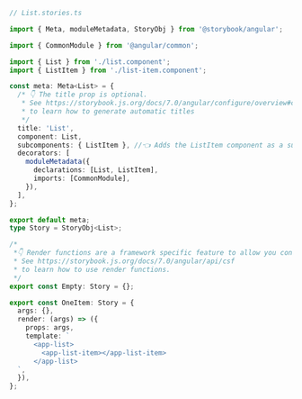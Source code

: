 ```ts
// List.stories.ts

import { Meta, moduleMetadata, StoryObj } from '@storybook/angular';

import { CommonModule } from '@angular/common';

import { List } from './list.component';
import { ListItem } from './list-item.component';

const meta: Meta<List> = {
  /* 👇 The title prop is optional.
   * See https://storybook.js.org/docs/7.0/angular/configure/overview#configure-story-loading
   * to learn how to generate automatic titles
   */
  title: 'List',
  component: List,
  subcomponents: { ListItem }, //👈 Adds the ListItem component as a subcomponent
  decorators: [
    moduleMetadata({
      declarations: [List, ListItem],
      imports: [CommonModule],
    }),
  ],
};

export default meta;
type Story = StoryObj<List>;

/*
 *👇 Render functions are a framework specific feature to allow you control on how the component renders.
 * See https://storybook.js.org/docs/7.0/angular/api/csf
 * to learn how to use render functions.
 */
export const Empty: Story = {};

export const OneItem: Story = {
  args: {},
  render: (args) => ({
    props: args,
    template: `
      <app-list>
        <app-list-item></app-list-item>
      </app-list>
  `,
  }),
};
```
